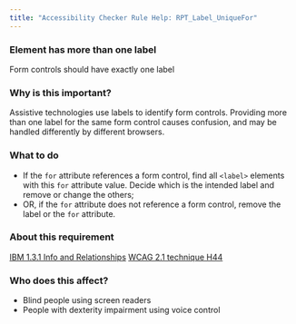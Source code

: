 ```yaml
---
title: "Accessibility Checker Rule Help: RPT_Label_UniqueFor"
---
```


<div className="toolHelp">
<Row>
<Column colLg={16} colMd={8} colSm={4} className="toolHead">

### Element has more than one label

<div id="locLevel"></div>

Form controls should have exactly one label

</Column>
</Row>
<Row>
<Column colLg={11} colMd={5} colSm={4} className="toolMain">

### Why is this important?

Assistive technologies use labels to identify form controls. Providing more than one label for the same form control causes confusion, and may be handled differently by different browsers.

<div id="locSnippet"></div>

### What to do

 * If the `for` attribute references a form control, find all `<label>` elements with this `for` attribute value. Decide which is the intended label and remove or change the others;
 * OR, if the `for` attribute does not reference a form control, remove the label or the `for` attribute.

</Column>
<Column colLg={5} colMd={3} colSm={4} className="toolLeft">

### About this requirement

[IBM 1.3.1 Info and Relationships](https://www.ibm.com/able/requirements/requirements/#1_3_1)
[WCAG 2.1 technique H44](https://www.w3.org/WAI/WCAG21/Techniques/html/H44)

### Who does this affect?

* Blind people using screen readers 
* People with dexterity impairment using voice control

</Column>
</Row>
</div>

